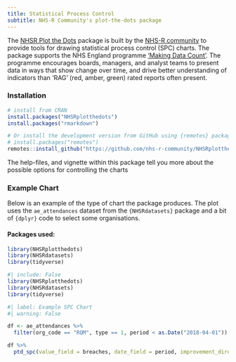 ```yaml
---
title: Statistical Process Control
subtitle: NHS-R Community's plot-the-dots package
---
```


The [NHSR Plot the Dots](https://github.com/nhs-r-community/NHSRplotthedots) package is built by the [NHS-R community](https://nhsrcommunity.com) to provide tools for drawing statistical process control (SPC) charts. The package supports the NHS England programme ['Making Data Count'](https://www.england.nhs.uk/publication/making-data-count/). The programme encourages boards, managers, and analyst teams to present data in ways that show change over time, and drive better understanding of indicators than 'RAG' (red, amber, green) rated reports often present.

### Installation

```r
# install from CRAN
install.packages("NHSRplotthedots")
install.packages("rmarkdown")

# Or install the development version from GitHub using {remotes} package:
# install.packages("remotes")
remotes::install_github("https://github.com/nhs-r-community/NHSRplotthedots", build_vignettes = TRUE)
```

The help-files, and vignette within this package tell you more about the possible options for controlling the charts

### Example Chart

Below is an example of the type of chart the package produces. The plot uses the `ae_attendances` dataset from the `{NHSRdatasets}` package and a bit of `{dplyr}` code to select some organisations.

#### Packages used:
```r
library(NHSRplotthedots)
library(NHSRdatasets)
library(tidyverse)
```

```r
#| include: False
library(NHSRplotthedots)
library(NHSRdatasets)
library(tidyverse)
```

```r
#| label: Example SPC Chart
#| warning: False

df <- ae_attendances %>% 
  filter(org_code == "RQM", type == 1, period < as.Date("2018-04-01"))

df %>%
  ptd_spc(value_field = breaches, date_field = period, improvement_direction = "decrease")
```